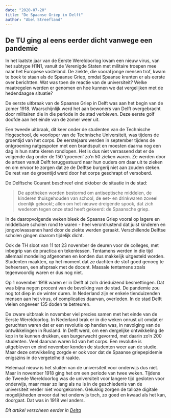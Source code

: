 ```yaml
---
date: "2020-07-20"
title: "De Spaanse Griep in Delft"
author: "Abel Streefland"
---
```


## De TU ging al eens eerder dicht vanwege een pandemie

In het laatste jaar van de Eerste Wereldoorlog kwam een nieuw virus, van het subtype H1N1, vanuit de Verenigde Staten met militaire troepen mee naar het Europese vasteland. De ziekte, die vooral jonge mensen trof, kwam te boek te staan als de Spaanse Griep, omdat Spaanse kranten er als eerste over berichtten. Wat was toen de reactie van de universiteit? Welke maatregelen werden er genomen en hoe kunnen we dat vergelijken met de hedendaagse situatie?

De eerste uitbraak van de Spaanse Griep in Delft was aan het begin van de zomer 1918. Waarschijnlijk werd het aan bewoners van Delft overgebracht door militairen die in die periode in de stad verbleven. Deze eerste golf doofde aan het einde van de zomer weer uit.

Een tweede uitbraak, dit keer onder de studenten van de Technische Hogeschool, de voorloper van de Technische Universiteit, was tijdens de groentijd van het corps. De eerstejaars werden in september tijdens de ontgroening natgespoten met een brandspuit en moesten daarna nog een dag in hun natte kleren rondlopen. Het is dus niet verrassend dat er de volgende dag onder de 150 ‘groenen’ zo’n 50 zieken waren. Ze werden door de artsen vanuit Delft teruggestuurd naar hun ouders om daar uit te zieken en om ervoor te zorgen dat ze de Delftse burgerij niet aan zouden steken. De rest van de groentijd werd door het corps geschrapt of versoberd.

<Illustration source="6071d882-4b32-e1d1-cdd7-36b01dacc77e.json"></Illustration>

De Delftsche Courant beschreef eind oktober de situatie in de stad:

> De apotheken worden bestormd om antiseptische middelen, de kinderen thuisgehouden van school, de eet- en drinkwaren zoveel doenlijk gekookt; allen om het nieuwe dreigende spook, dat zich wederom tegen onze stad heeft gekeerd: de Spaansche griep.

In de daaropvolgende weken bleek de Spaanse Griep vooral op lagere en middelbare scholen rond te waren - heel verontrustend dat juist kinderen en jongvolwassenen hard door de ziekte werden geraakt. Verschillende Delftse scholen gingen daarom tijdelijk dicht.

Ook de TH sloot van 11 tot 23 november de deuren voor de colleges, met inbegrip van de practica en tekenlessen. Tentamens werden in die tijd allemaal mondeling afgenomen en konden dus makkelijk uitgesteld worden. Studenten maakten, op het moment dat ze dachten de stof goed genoeg te beheersen, een afspraak met de docent. Massale tentamens zoals tegenwoordig waren er dus nog niet.

<Illustration source="852d1dcb-9b49-89ac-b1bb-0cd8b6f1eac5.json"></Illustration>

Op 1 november 1918 waren er in Delft al zo’n drieduizend besmettingen. Dat was bijna negen procent van de bevolking van de stad. De pandemie zou nog tot diep in de winter duren. In Nederland zijn er enkele tienduizenden mensen aan het virus, of complicaties daarvan, overleden. In de stad Delft vielen ongeveer 135 doden te betreuren.

De zware uitbraak in november viel precies samen met het einde van de Eerste Wereldoorlog. In Nederland brak er in die weken onrust uit omdat er geruchten waren dat er een revolutie op handen was, in navolging van de ontwikkelingen in Rusland. In Delft werd, om een dergelijke ontwikkeling de kop in te kunnen drukken, een burgerwacht gevormd, met daarin zo’n 200 studenten. Veel daarvan waren lid van het corps. Een revolutie is uitgebleven en eind november konden de studenten weer aan de studie. Maar deze ontwikkeling zorgde er ook voor dat de Spaanse griepepidemie enigszins in de vergetelheid raakte.

Helemaal nieuw is het sluiten van de universiteit voor onderwijs dus niet. Maar in november 1918 ging het om een periode van twee weken. Tijdens de Tweede Wereldoorlog was de universiteit voor langere tijd gesloten voor onderwijs, maar maar zo lang als nu is in de geschiedenis van de universiteit verder niet voorgekomen. Gelukkig zorgen de talloze digitale mogelijkheden ervoor dat het onderwijs toch, zo goed en kwaad als het kan, doorgaat. Dat was in 1918 wel anders.

_Dit artikel verscheen eerder in [Delta](https://www.delta.tudelft.nl/article/de-tu-ging-al-eens-eerder-dicht-vanwege-een-pandemie)_
